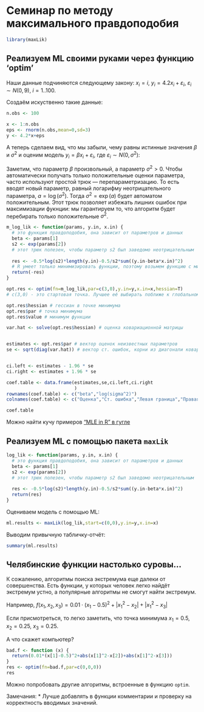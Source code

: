 # Семинар по методу максимального правдоподобия

```r
library(maxLik)
```

## Реализуем ML своими руками через функцию 'optim'
Наши данные подчиняются следующему закону:
$x_i=i$, $y_i=4.2 x_i+\varepsilon_i$, $\varepsilon_i \sim N(0,9)$, $i=1..100$.

Создаём искуственно такие данные:
```r
n.obs <- 100

x <- 1:n.obs
eps <- rnorm(n.obs,mean=0,sd=3)
y <- 4.2*x+eps
```

А теперь сделаем вид, что мы забыли, чему равны истинные значения $\beta$ и $\sigma^2$ и оценим модель 
$y_i=\beta x_i +\varepsilon_i$, где $\varepsilon_i\sim N(0,\sigma^2)$:


Заметим, что параметр $\beta$ произвольный, а параметр $\sigma^2>0$. Чтобы автоматически получать только положительные оценки параметра, часто используют простой трюк --- перепараметризацию. То есть вводят новый параметр, равный логарифму неотрицательного параметра, $a=\log(\sigma^2)$. Тогда $\sigma^2 = \exp(a)$ будет автоматом положительным. Этот трюк позволяет избежать лишних ошибок при максимизации фукнции: мы гарантируем то, что алгоритм будет перебирать только положительные $\sigma^2$. 

```r
m_log_lik <- function(params, y.in, x.in) {
  # это функция правдоподобия, она зависит от параметров и данных
  beta <- params[1]
  s2 <- exp(params[2]) 
  # этот трюк полезен, чтобы параметр s2 был заведомо неотрицательным
  
  res <- -0.5*log(s2)*length(y.in)-0.5/s2*sum((y.in-beta*x.in)^2)
  # R умеет только минимизировать функции, поэтому возьмем функцию с минусом
  return(-res)
}
```

```r
opt.res <- optim(fn=m_log_lik,par=c(3,0),y.in=y,x.in=x,hessian=T)
# с(3,0) - это стартовая точка. Лучшее её выбирать поближе к глобальному экстремуму. Если даже примерно не ясно, где находится глобальный экстремум, то попробуйте несколько разных стартовых значений, чтобы не попасться в локальный. Мы выбрали от фонаря.
```

```r
opt.res$hessian # гессиан в точке минимума
opt.res$par # точка минимума
opt.res$value # минимум функции
```

```r
var.hat <- solve(opt.res$hessian) # оценка ковариационной матрицы


estimates <- opt.res$par # вектор оценок неизвестных параметров
se <- sqrt(diag(var.hat)) # вектор ст. ошибок, корни из диагонали ковариационной матрицы


ci.left <- estimates - 1.96 * se
ci.right <- estimates + 1.96 * se

coef.table <- data.frame(estimates,se,ci.left,ci.right
                         )
rownames(coef.table) <- c("beta","log(sigma^2)")
colnames(coef.table) <- c("Оценка","Ст. ошибка","Левая граница","Правая граница")

coef.table
```

Можно найти кучу примеров ["MLE in R" в гугле](https://www.google.ru/search?q=mle+in+R)


## Реализуем ML с помощью пакета `maxLik`

```r
log_lik <- function(params, y.in, x.in) {
  # это функция правдоподобия, она зависит от параметров и данных
  beta <- params[1]
  s2 <- exp(params[2]) 
  # этот трюк полезен, чтобы параметр s2 был заведомо неотрицательным
  
  res <- -0.5*log(s2)*length(y.in)-0.5/s2*sum((y.in-beta*x.in)^2)
  return(res)
}
```

Оцениваем модель с помощью ML:
```r
ml.results <- maxLik(log_lik,start=c(0,0),y.in=y,x.in=x)
```

Выводим привычную табличку-отчёт:
```r
summary(ml.results)
```


## Челябинские функции настолько суровы...

К сожалению, алгоритмы поиска экстремума еще далеки от совершенства. Есть функции, у которых человек легко найдёт экстремум устно, а популярные алгоритмы не смогут найти экстремум.

Например, $f(x_1,x_2,x_3)=0.01\cdot (x_1-0.5)^2+ |x_1^2-x_2|+|x_1^2-x_3|$

Если присмотреться, то легко заметить, что точка минимума $x_1=0.5$, $x_2=0.25$, $x_3=0.25$.

А что скажет компьютер?

```r
bad.f <- function (x) {
  return(0.01*(x[1]-0.5)^2+abs(x[1]^2-x[2])+abs(x[1]^2-x[3]))
}
res <- optim(fn=bad.f,par=c(0,0,0))
res
```

Можно попробовать другие алгоритмы, встроенные в функцию `optim`.


Замечания:
* Лучше добавлять в функции комментарии и проверку на корректность вводимых значений.










